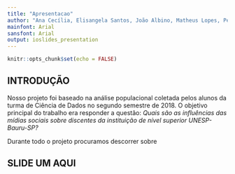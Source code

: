 ```yaml
---
title: "Apresentacao"
author: "Ana Cecília, Elisangela Santos, João Albino, Matheus Lopes, Pedro Silva e Vinícius Camargo"
mainfont: Arial
sansfont: Arial
output: ioslides_presentation
---
```


```r
knitr::opts_chunk$set(echo = FALSE)
```

## INTRODUÇÃO

Nosso projeto foi baseado na análise populacional coletada pelos alunos da turma de Ciência de Dados no segundo semestre de 2018. O objetivo principal do trabalho era responder a questão: *Quais são as influências das mídias sociais sobre discentes da instituição de nível superior UNESP-Bauru-SP?*

Durante todo o projeto procuramos descorrer sobre 

## SLIDE UM AQUI

